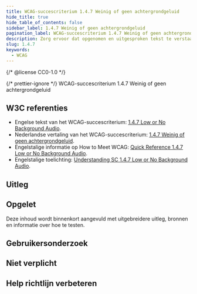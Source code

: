 ```yaml
---
title: WCAG-succescriterium 1.4.7 Weinig of geen achtergrondgeluid
hide_title: true
hide_table_of_contents: false
sidebar_label: 1.4.7 Weinig of geen achtergrondgeluid
pagination_label: WCAG-succescriterium 1.4.7 Weinig of geen achtergrondgeluid
description: Zorg ervoor dat opgenomen en uitgesproken tekst te verstaan is en niet gehinderd wordt door achtergrondgeluid.
slug: 1.4.7
keywords:
  - WCAG
---
```


{/* @license CC0-1.0 */}


{/* prettier-ignore */}
<WcagHeadingGroup level={1} conformanceLevel="Niveau AAA">WCAG-succescriterium 1.4.7 Weinig of geen achtergrondgeluid</WcagHeadingGroup>

## W3C referenties

- Engelse tekst van het WCAG-succescriterium: [<span lang="en">1.4.7 Low or No Background Audio</span>](https://www.w3.org/TR/WCAG22/#low-or-no-background-audio).
- Nederlandse vertaling van het WCAG-succescriterium: [1.4.7 Weinig of geen achtergrondgeluid](https://www.w3.org/Translations/WCAG22-nl/#weinig-of-geen-achtergrondgeluid).
- Engelstalige informatie op <span lang="en">How to Meet WCAG</span>: [<span lang="en">Quick Reference 1.4.7 Low or No Background Audio</span>](https://www.w3.org/WAI/WCAG22/quickref/#low-or-no-background-audio).
- Engelstalige toelichting: [<span lang="en">Understanding SC 1.4.7 Low or No Background Audio</span>](https://www.w3.org/WAI/WCAG22/Understanding/low-or-no-background-audio.html).

## Uitleg

<Summary />

## Opgelet

Deze inhoud wordt binnenkort aangevuld met uitgebreidere uitleg, bronnen en informatie over hoe te testen.

## Gebruikersonderzoek

<CTAGebruikersonderzoek />

## Niet verplicht

<SpotlightSection>
  <Markdown omitH1 headinglevel={3}>
    <Disclaimer />
  </Markdown>
</SpotlightSection>

## Help richtlijn verbeteren

<Markdown omitH1 headinglevel={3}>
  <WCAGFooterInfo />
</Markdown>
